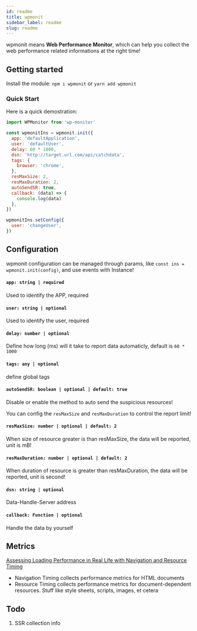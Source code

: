 ```yaml
---
id: readme
title: wpmonit
sidebar_label: readme
slug: readme
---
```


wpmonit means **Web Performance Monitor**, which can help you collect the web performance related informations at the right time!

## Getting started

Install the module: `npm i wpmonit` or `yarn add wpmonit`

### Quick Start

Here is a quick demostration:

```javascript
import WPMonitor from 'wp-monitor'

const wpmonitIns = wpmonit.init({
  app: 'defaultApplication',
  user: 'defaultUser',
  delay: 60 * 1000,
  dsn: 'http://target.url.com/api/catchdata',
  tags: {
    browser: 'chrome',
  },
  resMaxSize: 2,
  resMaxDuration: 2,
  autoSendSR: true,
  callback: (data) => {
    console.log(data)
  },
})

wpmonitIns.setConfig({
  user: 'changeUser',
})
```

## Configuration

wpmonit configuration can be managed through params, like `const ins = wpmonit.init(config)`, and use events with Instance!

#### `app: string | required`

Used to identify the APP, required

#### `user: string | optional`

Used to identify the user, required

#### `delay: number | optional`

Define how long (ms) will it take to report data automaticly, default is `60 * 1000`

#### `tags: any | optional`

define global tags

#### `autoSendSR: boolean | optional | default: true`

Disable or enable the method to auto send the suspicious resources!

You can config the `resMaxSize` and `resMaxDuration` to control the report limit!

#### `resMaxSize: number | optional | default: 2`

When size of resource greater is than resMaxSize, the data will be reported, unit is mB!

#### `resMaxDuration: number | optional | default: 2`

When duration of resource is greater than resMaxDuration, the data will be reported, unit is second!

#### `dsn: string | optional`

Data-Handle-Server address

#### `callback: Function | optional`

Handle the data by yourself

## Metrics

[Assessing Loading Performance in Real Life with Navigation and Resource Timing](https://developers.google.com/web/fundamentals/performance/navigation-and-resource-timing)

- Navigation Timing collects performance metrics for HTML documents
- Resource Timing collects performance metrics for document-dependent resources. Stuff like style sheets, scripts, images, et cetera

## Todo

1. SSR collection info
